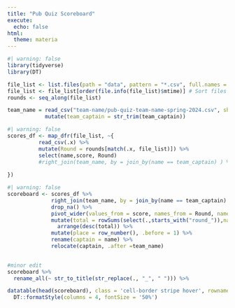 ```yaml
---
title: "Pub Quiz Scoreboard"
execute:
  echo: false
html:
  theme: materia
---
```



```r
#| warning: false
library(tidyverse)
library(DT)
```

```r
file_list <- list.files(path = "data", pattern = "*.csv", full.names = TRUE)
file_list <- file_list[order(file.info(file_list)$mtime)] # Sort files by modification time
rounds <- seq_along(file_list)


```


```r
team_name = read_csv("team-name/pub-quiz-team-name-spring-2024.csv", show_col_types = FALSE) %>% 
            mutate(team_captain = str_trim(team_captain))
```


```r
#| warning: false
scores_df <- map_dfr(file_list, ~{
          read_csv(.x) %>% 
          mutate(Round = rounds[match(.x, file_list)]) %>% 
          select(name,score, Round)
          #right_join(team_name, by = join_by(name == team_captain) ) %>%select(name,score) %>% 
          
})
```

```r
#| warning: false
scoreboard <- scores_df %>% 
              right_join(team_name, by = join_by(name == team_captain) ) %>% 
              drop_na() %>% 
              pivot_wider(values_from = score, names_from = Round, names_prefix = "round_") %>% 
              mutate(total = rowSums(select(.,starts_with("round_")),na.rm=TRUE)) %>% 
                arrange(desc(total)) %>% 
              mutate(place = row_number(), .before = 1) %>% 
              rename(captain = name) %>% 
              relocate(captain, .after =team_name)
              
```



```r
#minor edit
scoreboard %>% 
  rename_all(~ str_to_title(str_replace(., "_", " "))) %>% 

datatable(head(scoreboard), class = 'cell-border stripe hover', rownames = FALSE) %>% 
  DT::formatStyle(columns = 4, fontSize = '50%')
```

